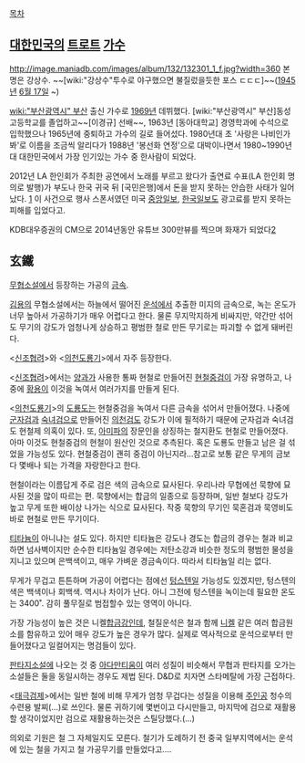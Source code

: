 [[목차]]

== [[대한민국]]의 [[트로트]] [[가수]] ==
http://image.maniadb.com/images/album/132/132301_1_f.jpg?width=360
본명은 강상수. ~~[wiki:"강상수"투수로 야구했으면 불질렀을듯한 포스 ㄷㄷㄷ]~~([[1945년]] [[6월 17일]] ~)

[[wiki:"부산광역시" 부산]] 출신 가수로 [[1969년]] 데뷔했다.
[wiki:"부산광역시" 부산]동성고등학교를 졸업하고~~[이경규] 선배~~, 1963년 [동아대학교] 경영학과에 수석으로 입학했으나 1965년에 중퇴하고 가수의 길로 들어섰다.
1980년대 초 '사랑은 나비인가봐'로 이름을 조금씩 알리다가 1988년 '봉선화 연정'으로 대박이나면서 1980~1990년대 대한민국에서 가장 인기있는 가수 중 한사람이 되었다.

2012년 LA 한인회가 주최한 공연에서 노래를 부르고 왔다가 출연료 수표(LA 한인회 명의로 발행)가 부도나 한국 귀국 뒤 [국민은행]에서 돈을 받지 못하는 안습한 사태가 일어났다. [http://www.sundayjournalusa.com/article.php?id=17103] 이 사건으로 행사 스폰서였던 미국 [[중앙일보]], [[한국일보]]도 광고료를 받지 못하는 피해를 입었다고.

KDB대우증권의 CM으로 2014년동안 유튜브 300만뷰를 찍으며 화재가 되었다[https://www.youtube.com/watch?v=BdNN81azXf8]

== 玄鐵 ==
[[무협소설]]에서 등장하는 가공의 [[금속]].

[[김용]]의 무협소설에서는 하늘에서 떨어진 [[운석]]에서 추출한 미지의 금속으로, 녹는 온도가 너무 높아서 가공하기가 매우 어렵다고 한다. 물론 무지막지하게 비싸지만, 약간만 섞어도 무기의 강도가 엄청나게 상승하고 평범한 철로 만든 무기로는 파괴할 수 없게 돼버린다.

<[[신조협려]]>와 <[[의천도룡기]]>에서 자주 등장한다.

<[[신조협려]]>에서는 [[양과]]가 사용한 통짜 현철로 만들어진 [[현철중검]]이 가장 유명하고, 나중에 [[황용]]이 이것을 녹여서 여러가지를 만들게 된다.

<[[의천도룡기]]>의 [[도룡도]]는 현철중검을 녹여서 다른 금속을 섞어서 만들어졌다. 나중에 [[군자검]]과 [[숙녀검]]으로 만들어진 [[의천검]]도 강도가 이에 필적하기 때문에 군자검과 숙녀검도 현철제 의혹이 있다. 또, [[아미파]]의 장문인을 상징하는 철지환도 현철로 만들어졌다. 아마 이것도 현철중검의 현철이 원산인 것으로 추측된다. 혹은 도룡도 만들고 남은 걸 섞었을 가능성도 있다. 현철중검이 괜히 중검이 아닌지라...참고로 보통 같은 무게의 금보다 몇배나 되는 가격을 자랑한다고 한다.

현철이라는 이름답게 주로 검은 색의 금속으로 묘사된다. 우리나라 무협에선 묵향에 묘사된 것을 많이 따르는 편. 묵향에서는 합금의 일종으로 등장하며, 일반 철보다 강도가 높고 무게 또한 배이상 나가는 식으로 묘사된다. 작중 묵향의 무기인 묵혼검과 묵영비도 바로 현철로 만든 무기이다.

[[티타늄]]이 아니냐는 설도 있다. 하지만 티타늄은 강도나 경도는 합금의 경우는 철과 비교하면 넘사벽이지만 순수한 티타늄일 경우에는 저탄소강과 비슷한 정도의 평범한 물성을 지니고 있으며 은백색이고, 매우 가벼운 경금속이다. 따라서 티타늄일 리는 없다.

무게가 무겁고 튼튼하며 가공이 어렵다는 점에선 [[텅스텐]]일 가능성도 있겠지만, 텅스텐의 색은 백색이나 회백색. 역시나 차이가 난다.
아니 그전에 텅스텐을 녹이는데 필요한 온도는 3400˚. 감히 풀무질로 범접할수 있는 영역이 아니다.

가장 가능성이 높은 것은 니켈[[합금강]]인데, 철질운석은 철과 함께 [[니켈]] 같은 여러 합금원소를 함유하고 있어 매우 강도가 높은 경우가 많다. 실제로 역사적으로 운석으로부터 만들어졌다고 일컬어지는 명검들이 있다. 

[[판타지소설]]에 나오는 것 중 [[아다만티움]]이 여러 성질이 비슷해서 무협과 판타지를 오가는 소설들은 둘을 동일시하는 경우도 제법 된다.
D&D로 치자면 스타메탈에 가장 근접하다.

<[[태극검제]]>에서는 일반 철에 비해 무게가 엄청 무겁다는 성질을 이용해 [[주인공]] 청수의 수련용 발찌(...)로 쓰인다. 물론 귀하기에 몇번이고 다시만들고, 마지막에 검으로 재활용 할 생각이었지만 검으로 재활용하는것은 스틸당했다.(...)

의외로 기원은 철 그 자체일지도 모른다. 철기가 도례하기 전 중국 일부지역에서는 운석에 있는 철을 가지고 철 가공무기를 만들었다고....
